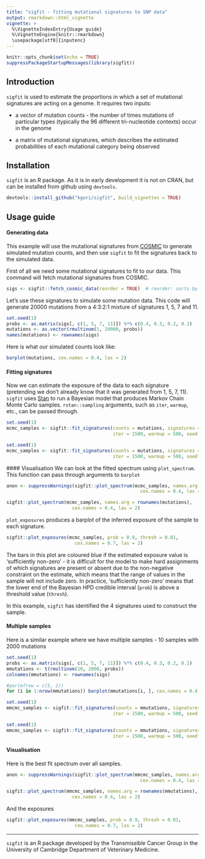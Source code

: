 ```yaml
---
title: "sigfit - fitting mutational signatures to SNP data"
output: rmarkdown::html_vignette
vignette: >
  %\VignetteIndexEntry{Usage guide}
  %\VignetteEngine{knitr::rmarkdown}
  \usepackage[utf8]{inputenc}
---
```


```r
knitr::opts_chunk$set(echo = TRUE)
suppressPackageStartupMessages(library(sigfit))
```
## Introduction

```sigfit``` is used to estimate the proportions in which a set of mutational signatures are acting on a genome. It requires two inputs: 
  
  - a vector of mutation counts - the number of times mutations of particular types (typically the 96 different tri-nucleotide contexts) occur in the genome
  
  - a matrix of mutational signatures, which describes the estimated probabilities of each mutational category being observed

## Installation

```sigfit``` is an R package. As it is in early development it is not on CRAN, but can be installed from github using ```devtools```.
```r
devtools::install_github("kgori/sigfit", build_vignettes = TRUE)
```

## Usage guide

#### Generating data
This example will use the mutational signatures from [COSMIC](http://cancer.sanger.ac.uk/cosmic/signatures) to generate simulated mutation counts, and then use ```sigfit``` to fit the signatures back to the simulated data.

First of all we need some mutational signatures to fit to our data. This command will fetch mutational signatures from COSMIC.
```r
sigs <- sigfit::fetch_cosmic_data(reorder = TRUE)  # reorder: sorts by substitution type and trinucleotide context
```

Let's use these signatures to simulate some mutation data. This code will generate 20000 mutations from a 4:3:2:1 mixture of signatures 1, 5, 7 and 11.
```r
set.seed(1)
probs <- as.matrix(sigs[, c(1, 5, 7, 11)]) %*% c(0.4, 0.3, 0.2, 0.1)
mutations <- as.vector(rmultinom(1, 20000, probs))
names(mutations) <- rownames(sigs)
```

Here is what our simulated counts look like:
```r
barplot(mutations, cex.names = 0.4, las = 2)
```

#### Fitting signatures
Now we can estimate the exposure of the data to each signature (pretending we don't already know that it was generated from 1, 5, 7, 11). ```sigfit``` uses [Stan](http://mc-stan.org/) to run a Bayesian model that produces Markov Chain Monte Carlo samples. ```rstan::sampling``` arguments, such as ```iter```, ```warmup```, etc., can be passed through.
```r
set.seed(1)
mcmc_samples <- sigfit::fit_signatures(counts = mutations, signatures = sigs,
                                       iter = 1500, warmup = 500, seed = 1)
```

```r
set.seed(1)
mcmc_samples <- sigfit::fit_signatures(counts = mutations, signatures = sigs,
                                       iter = 1500, warmup = 500, seed = 1)
```

#### Visualisation
We can look at the fitted spectrum using ```plot_spectrum```. This function can pass through arguments to ```barplot```
```r
anon <- suppressWarnings(sigfit::plot_spectrum(mcmc_samples, names.arg = rownames(mutations),
                                                 cex.names = 0.4, las = 2))
```

```r
sigfit::plot_spectrum(mcmc_samples, names.arg = rownames(mutations),
                        cex.names = 0.4, las = 2)
```

```plot_exposures``` produces a barplot of the inferred exposure of the sample to each signature. 

```r
sigfit::plot_exposures(mcmc_samples, prob = 0.9, thresh = 0.01,
                         cex.names = 0.7, las = 2)
```

The bars in this plot are coloured blue if the estimated exposure value is 'sufficiently non-zero' - it is difficult for the model to make hard assignments of which signatures are present or absent due to the non-negative constraint on the estimate, which means that the range of values in the sample will not include zero. In practice, 'sufficiently non-zero' means that the lower end of the Bayesian HPD credible interval (`prob`) is above a threshold value (`thresh`).

In this example, ```sigfit``` has identified the 4 signatures used to construct the sample.

#### Multiple samples
Here is a similar example where we have multiple samples - 10 samples with 2000 mutations

```r
set.seed(1)
probs <- as.matrix(sigs[, c(1, 5, 7, 11)]) %*% c(0.4, 0.3, 0.2, 0.1)
mmutations <- t(rmultinom(10, 2000, probs))
colnames(mmutations) <- rownames(sigs)
```

```r
#par(mfrow = c(5, 2))
for (i in 1:nrow(mmutations)) barplot(mmutations[i, ], cex.names = 0.4, las = 2)
```

```r
set.seed(1)
mmcmc_samples <- sigfit::fit_signatures(counts = mmutations, signatures = sigs,
                                       iter = 1500, warmup = 500, seed = 1)
```

```r
set.seed(1)
mmcmc_samples <- sigfit::fit_signatures(counts = mmutations, signatures = sigs,
                                       iter = 1500, warmup = 500, seed = 1)
```

#### Visualisation
Here is the best fit spectrum over all samples.
```r
anon <- suppressWarnings(sigfit::plot_spectrum(mmcmc_samples, names.arg = rownames(mmutations),
                                                 cex.names = 0.4, las = 2))
```

```r
sigfit::plot_spectrum(mmcmc_samples, names.arg = rownames(mmutations),
                        cex.names = 0.4, las = 2)
```

And the exposures
```r
sigfit::plot_exposures(mmcmc_samples, prob = 0.9, thresh = 0.01,
                         cex.names = 0.7, las = 2)
```

___

```sigfit``` is an R package developed by the Transmissible Cancer Group in the University of Cambridge Department of Veterinary Medicine.
